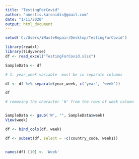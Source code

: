 ```yaml
---
title: "TestingForCovid"
author: "anestis.karonidis@gmail.com"
date: "1/11/2020"
output: html_document
---
```



```r
setwd('C:/Users/iMasteRepair/Desktop/TestingForCovid')

```

```r
library(readxl)
library(tidyverse)
df <- read_excel("TestingForCovid.xlsx")
```

```r
SampleData <- df 

# 1. year_week variable  must be in separate columns

df <- df %>% separate(year_week, c('year', 'week'))

df

# removing the character 'W' from the rows of week column


SampleData <- gsub('W', "", SampleData$week)
View(week)

df <- bind_cols(df, week)

df <- subset(df, select = -c(country_code, week1))


names(df) [10] <- 'Week'
```